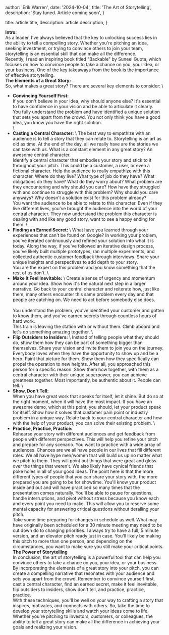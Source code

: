 
  author: 'Erik Warren',
  date: '2024-10-04',
  title: 'The Art of Storytelling',
  description:
    'Stay tuned.  Article coming soon',
}

  title: article.title,
  description: article.description,
}


**Intro:**
\
As a leader, I've always believed that the key to unlocking success lies in the ability to tell a compelling story. Whether you're pitching an 
idea, seeking investment, or trying to convince others to join your team, storytelling is an essential skill that can make all the difference.
\
Recently, I read an inspiring book titled "Backable" by Suneel Gupta, which focuses on how to convince people to take a chance on you, your 
idea, or your business. One of the key takeaways from the book is the importance of effective storytelling.
\
**The Elements of a Great Story:**
\
So, what makes a great story? There are several key elements to consider:
\
* **Convincing Yourself First:** 
\
If you don't believe in your idea, why should anyone else? It's essential to have confidence in your vision and be able to articulate it clearly.  
You fully understand the problem and have identified a unique solution that sets you apart from the crowd.  You not only think you have a good idea, 
you know you have the right solution.  
\
* **Casting a Central Character:**
\ 
The best way to empathize with an audience is to tell a story that they can relate to.  Storytelling is an art as old as time.  At the end of the day, 
all we really have are the stories we can take with us.  What is a constant element in any great story? An awesome central character.
\
Identify a central character that embodies your story and stick to it throughout your pitch. This could be a customer, a user, or even a fictional 
character.  Help the audience to really empathize with this character.  Where do they live? What type of job do they have? What obligations do they 
have? What do they worry about? What problem are they encountering and why should you care?  How have they struggled with and continue to struggle 
with this problem? Why should you care anyways? Why doesn't a solution exist for this problem already?
\
You want the audience to be able to relate to this character.  Even if they live different lives, you've brought the audience into the world of your 
central character.  They now understand the problem this character is dealing with and like any good story, want to see a happy ending for them.
\
* **Finding an Earned Secret:**
\ 
What have you learned through your experiences that can't be found on Google? In working your problem, you've iterated continuously and refined your 
solution into what it is today.  Along the way, if you've followed an iterative design process, you've likely built multiple prototypes, ran multiple 
experiments, and collected authentic customer feedback through interviews.  Share your unique insights and perspectives to add depth to your story.  
You are the expert on this problem and you know something that the rest of us don't.
\
* **Make It Feel Inevitable:**
\ 
Create a sense of urgency and momentum around your idea. Show how it's the natural next step in a larger narrative. Go back to your central character 
and reiterate how, just like them, many others encounter this same problem every day and that people are catching on.  We need to act before somebody 
else does.  
\
You understand the problem, you've identified your customer and gotten to know them, and you've earned secrets through countless hours of hard work.  
This train is leaving the station with or without them.  Climb aboard and let's do something amazing together.
\
* **Flip Outsiders to Insiders:**
\ 
Instead of telling people what they should do, show them how they can be part of something bigger than themselves. Share your vision and invite them 
to join you on the journey.  Everybody loves when they have the opportunity to show up and be a hero.  Paint that picture for them.  Show them how they 
specifically can propel the operation to new heights.  After all, you approached this person for a specific reason.  Show them how together, with them 
as a central character with their unique superpower, you can achieve greatness together.  Most importantly, be authentic about it.  People can tell. 
\
* **Show, Don't Tell:** 
\
When you have great work that speaks for itself, let it shine. But do so at the right moment, when it will have the most impact.  If you have an awesome 
demo, which at this point, you should, let your product speak for itself.  Show how it solves that customer pain point or industry problem in a unique 
way.  Relate back to your central character and how with the help of your product, you can solve their existing problem.
\
* **Practice, Practice, Practice:** 
\
Rehearse your story with different audiences and get feedback from people with different perspectives. This will help you refine your pitch and prepare 
for any scenario.  You want to practice with a wide array of audiences.  Chances are we all have people in our lives that fill different roles.  We all 
have hype men/women that will build us up no matter what we pitch to them.  They will point out things that were great and gloss over the things that 
weren't.  We also likely have cynical friends that poke holes in all of your good ideas.  The point here is that the more different types of people that 
you can share your story with, the more prepared you are going to be for showtime.  You'll know your product inside and out and will have practiced so 
many times that the presentation comes naturally.  You'll be able to pause for questions, handle interruptions, and pivot without stress because you know 
each and every point you need to make.  This will allow you to reserve some mental capacity for answering critical questions without derailing your pitch.
\
Take some time preparing for changes in schedule as well.  What may have originally been scheduled for a 30 minute meeting may need to be cut down do to 
changing priorities.  I always try to have a full, 5 minute version, and an elevator pitch ready just in case.  You'll likely be making this pitch to more 
than one person, and depending on the circumstances, you want to make sure you still make your critical points.
\
**The Power of Storytelling**
\
In conclusion, the art of storytelling is a powerful tool that can help you convince others to take a chance on you, your idea, or your business. By 
incorporating the elements of a great story into your pitch, you can create a compelling narrative that resonates with your audience and sets you apart 
from the crowd. Remember to convince yourself first, cast a central character, find an earned secret, make it feel inevitable, flip outsiders to insiders, 
show don't tell, and practice, practice, practice. 
\
With these techniques, you'll be well on your way to crafting a story that inspires, motivates, and connects with others. So, take the time to develop 
your storytelling skills and watch your ideas come to life. Whether you're pitching to investors, customers, or colleagues, the ability to tell a great 
story can make all the difference in achieving your goals and realizing your vision.

